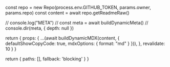 

  const repo = new Repo(process.env.GITHUB_TOKEN, params.owner, params.repo)
  const content = await repo.getReadmeRaw()

  // console.log("META")
  // const meta = await buildDynamicMeta()
  // console.dir(meta, { depth: null })

  return {
    props: {
      ...(await buildDynamicMDX(content, {
        defaultShowCopyCode: true,
        mdxOptions: {
          format: "md"
        }
      })),
    },
    revalidate: 10
  }
}

  return {
    paths: [],
    fallback: 'blocking'
  }
}

<RemoteContent />
